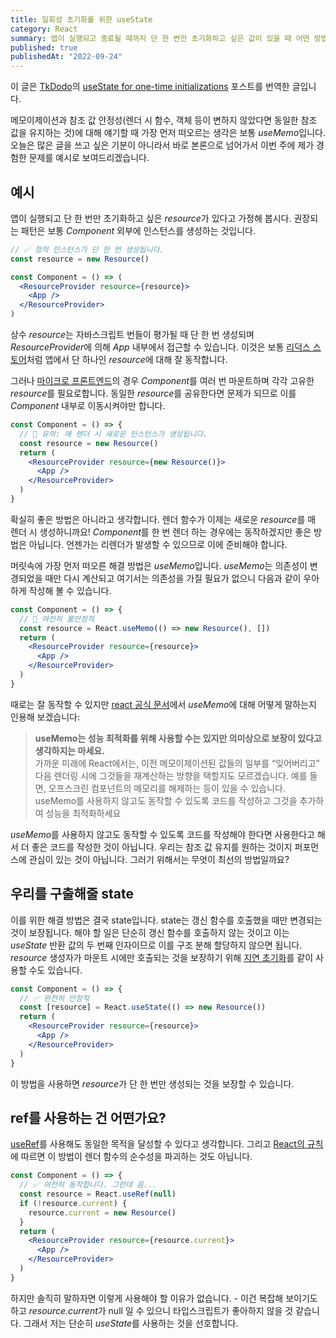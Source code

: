 ```yaml
---
title: 일회성 초기화를 위한 useState
category: React
summary: 앱이 실행되고 종료될 때까지 단 한 번만 초기화하고 싶은 값이 있을 때 어떤 방법이 좋을지 알아봅니다.
published: true
publishedAt: "2022-09-24"
---
```


이 글은 [TkDodo](https://tkdodo.eu)의
[useState for one-time initializations](https://tkdodo.eu/blog/use-state-for-one-time-initializations) 포스트를 번역한 글입니다.

메모이제이션과 참조 값 안정성(렌더 시 함수, 객체 등이 변하지 않았다면 동일한 참조 값을 유지하는 것)에 대해 얘기할 때 가장 먼저 떠오르는 생각은 보통 *useMemo*입니다.
오늘은 많은 글을 쓰고 싶은 기분이 아니라서 바로 본론으로 넘어가서 이번 주에 제가 경험한 문제를 예시로 보여드리겠습니다.

## 예시

앱이 실행되고 단 한 번만 초기화하고 싶은 *resource*가 있다고 가정해 봅시다.
권장되는 패턴은 보통 *Component* 외부에 인스턴스를 생성하는 것입니다.

```jsx
// ✅ 정적 인스턴스가 단 한 번 생성됩니다.
const resource = new Resource()

const Component = () => (
  <ResourceProvider resource={resource}>
    <App />
  </ResourceProvider>
)
```

상수 *resource*는 자바스크립트 번들이 평가될 때 단 한 번 생성되며 *ResourceProvider*에 의해 *App* 내부에서 접근할 수 있습니다.
이것은 보통 [리덕스 스토어](https://react-redux.js.org/api/provider#example-usage)처럼 앱에서 단 하나인 *resource*에 대해 잘 동작합니다.

그러나 [마이크로 프론트엔드](https://micro-frontends.org/)의 경우 *Component*를 여러 번 마운트하며
각각 고유한 *resource*를 필요로합니다. 동일한 *resource*를 공유한다면 문제가 되므로 이를 *Component* 내부로 이동시켜야만 합니다.

```jsx
const Component = () => {
  // 🚨 유의: 매 렌더 시 새로운 인스턴스가 생성됩니다.
  const resource = new Resource()
  return (
    <ResourceProvider resource={new Resource()}>
      <App />
    </ResourceProvider>
  )
}
```

확실히 좋은 방법은 아니라고 생각합니다. 렌더 함수가 이제는 새로운 *resource*를 매 렌더 시 생성하니까요!
*Component*를 한 번 렌더 하는 경우에는 동작하겠지만 좋은 방법은 아닙니다. 
언젠가는 리렌더가 발생할 수 있으므로 이에 준비해야 합니다.

머릿속에 가장 먼저 떠오른 해결 방법은 *useMemo*입니다.
*useMemo*는 의존성이 변경되었을 때만 다시 계산되고 여기서는 의존성을 가질 필요가 없으니 다음과 같이 우아하게 작성해 볼 수 있습니다.

```jsx
const Component = () => {
  // 🚨 여전히 불안정적
  const resource = React.useMemo(() => new Resource(), [])
  return (
    <ResourceProvider resource={resource}>
      <App />
    </ResourceProvider>
  )
}
```

때로는 잘 동작할 수 있지만 [react 공식 문서](https://ko.reactjs.org/docs/hooks-reference.html#usememo)에서 *useMemo*에 대해 어떻게 말하는지 인용해 보겠습니다:

> **useMemo는 성능 최적화를 위해 사용할 수는 있지만 의미상으로 보장이 있다고 생각하지는 마세요.**<br/>
> 가까운 미래에 React에서는, 이전 메모이제이션된 값들의 일부를 “잊어버리고” 다음 렌더링 시에 그것들을 재계산하는 방향을 택할지도 모르겠습니다.
> 예를 들면, 오프스크린 컴포넌트의 메모리를 해제하는 등이 있을 수 있습니다.
> useMemo를 사용하지 않고도 동작할 수 있도록 코드를 작성하고 그것을 추가하여 성능을 최적화하세요

*useMemo*를 사용하지 않고도 동작할 수 있도록 코드를 작성해야 한다면 사용한다고 해서 더 좋은 코드를 작성한 것이 아닙니다.
우리는 참조 값 유지를 원하는 것이지 퍼포먼스에 관심이 있는 것이 아닙니다.
그러기 위해서는 무엇이 최선의 방법일까요?

## 우리를 구출해줄 state

이를 위한 해결 방법은 결국 state입니다.
state는 갱신 함수를 호출했을 때만 변경되는 것이 보장됩니다.
해야 할 일은 단순히 갱신 함수를 호출하지 않는 것이고 이는 *useState* 반환 값의 두 번째 인자이므로 이를 구조 분해 할당하지 않으면 됩니다.
*resource* 생성자가 마운트 시에만 호출되는 것을 보장하기 위해 [지연 초기화](./blog/things-to-know-about-use-state#2-지연-초기화)를 같이 사용할 수도 있습니다.

```jsx
const Component = () => {
  // ✅ 완전히 안정적
  const [resource] = React.useState(() => new Resource())
  return (
    <ResourceProvider resource={resource}>
      <App />
    </ResourceProvider>
  )
}
```

이 방법을 사용하면 *resource*가 단 한 번만 생성되는 것을 보장할 수 있습니다.

## ref를 사용하는 건 어떤가요?

[useRef](https://ko.reactjs.org/docs/hooks-reference.html#useref)를 사용해도 동일한 목적을 달성할 수 있다고 생각합니다.
그리고 [React의 규칙](https://gist.github.com/sebmarkbage/75f0838967cd003cd7f9ab938eb1958f)에 따르면 이 방법이 렌더 함수의 순수성을 파괴하는 것도 아닙니다.

```jsx
const Component = () => {
  // ✅ 여전히 동작합니다. 그런데 음...
  const resource = React.useRef(null)
  if (!resource.current) {
    resource.current = new Resource()
  }
  return (
    <ResourceProvider resource={resource.current}>
      <App />
    </ResourceProvider>
  )
}
```

하지만 솔직히 말하자면 이렇게 사용해야 할 이유가 없습니다. - 이건 복잡해 보이기도 하고 *resource.current*가 null 일 수 있으니 타입스크립트가 좋아하지 않을 것 같습니다.
그래서 저는 단순히 *useState*를 사용하는 것을 선호합니다.
